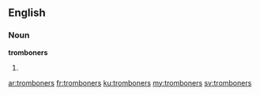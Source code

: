 ==English==

===Noun===
'''tromboners'''

# {{plural of|tromboner}}

[[ar:tromboners]]
[[fr:tromboners]]
[[ku:tromboners]]
[[my:tromboners]]
[[sv:tromboners]]